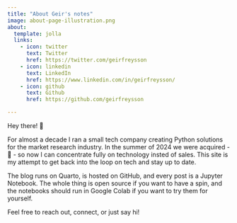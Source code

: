 ```yaml
---
title: "About Geir's notes"
image: about-page-illustration.png
about:
  template: jolla
  links:
    - icon: twitter
      text: Twitter
      href: https://twitter.com/geirfreysson
    - icon: linkedin
      text: LinkedIn
      href: https://www.linkedin.com/in/geirfreysson/
    - icon: github
      text: Github
      href: https://github.com/geirfreysson

---
```

Hey there! 👋 

For almost a decade I ran a small tech company creating Python solutions for the market research industry. In the summer of 2024 we were acquired - 🎉 - so now I can concentrate fully on technology insted of sales. This site is my attempt to get back into the loop on tech and stay up to date.

The blog runs on Quarto, is hosted on GitHub, and every post is a Jupyter Notebook. The whole thing is open source if you want to have a spin, and the notebooks should run in Google Colab if you want to try them for yourself. 

Feel free to reach out, connect, or just say hi!